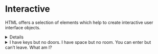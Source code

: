 
<Meta title="Atoms/Interactive" />

# Interactive

HTML offers a selection of elements which help to create interactive user interface objects.

<Canvas>
  <Story name="details">
    <details>
      <summary>Details</summary>
      Something small enough to escape casual notice.
    </details>
  </Story>
</Canvas>

<Canvas>
  <Story name="dialog">
    <dialog open>
      <p>Greetings, one and all!</p>
      <form method="dialog">
        <button>OK</button>
      </form>
    </dialog>
  </Story>
</Canvas>

<Canvas>
  <Story name="summary">
    <details>
      <summary>
        I have keys but no doors. I have space but no room. You can enter but can’t leave.
        What am I?
      </summary>
      A keyboard.
    </details>
  </Story>
</Canvas>

